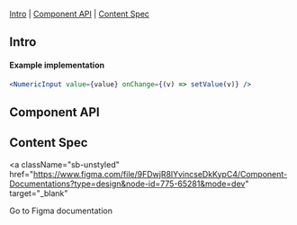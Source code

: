 

<Meta of={NumericInput} />

<Title>NumericInput</Title>

[Intro](#Intro) | [Component API](#ComponentAPI) | [Content Spec](#ContentSpec)

## Intro <a id="Intro" />

<Canvas of={NumericInput.NumericInput} sourceState="none" />

#### Example implementation

```jsx
<NumericInput value={value} onChange={(v) => setValue(v)} />
```

## Component API <a id="ComponentAPI" />

<ArgTypes of={NumericInput.NumericInput} sort="requiredFirst" />

## Content Spec <a id="ContentSpec" />

<a
  className="sb-unstyled"
  href="https://www.figma.com/file/9FDwjR8lYvincseDkKypC4/Component-Documentations?type=design&node-id=775-65281&mode=dev"
  target="_blank"
>
  Go to Figma documentation
</a>
